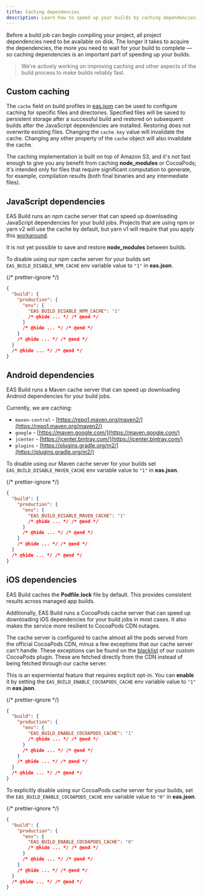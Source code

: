 ```yaml
---
title: Caching dependencies
description: Learn how to speed up your builds by caching dependencies.
---
```


Before a build job can begin compiling your project, all project dependencies need to be available on disk. The longer it takes to acquire the dependencies, the more you need to wait for your build to complete &mdash; so caching dependencies is an important part of speeding up your builds.

> We're actively working on improving caching and other aspects of the build process to make builds reliably fast.

## Custom caching

The `cache` field on build profiles in [eas.json](/build/eas-json) can be used to configure caching for specific files and directories. Specified files will be saved to persistent storage after a successful build and restored on subsequent builds after the JavaScript dependencies are installed. Restoring does not overwrite existing files. Changing the `cache.key` value will invalidate the cache. Changing any other property of the `cache` object will also invalidate the cache.

The caching implementation is built on top of Amazon S3, and it's not fast enough to give you any benefit from caching **node_modules** or CocoaPods; it's intended only for files that require significant computation to generate, for example, compilation results (both final binaries and any intermediate files).

## JavaScript dependencies

EAS Build runs an npm cache server that can speed up downloading JavaScript dependencies for your build jobs. Projects that are using npm or yarn v2 will use the cache by default, but yarn v1 will require that you apply this [workaround](/build-reference/npm-cache-with-yarn).

It is not yet possible to save and restore **node_modules** between builds.

To disable using our npm cache server for your builds set `EAS_BUILD_DISABLE_NPM_CACHE` env variable value to `"1"` in **eas.json**.

{/* prettier-ignore */}
```json eas.json
{
  "build": {
    "production": {
      "env": {
        "EAS_BUILD_DISABLE_NPM_CACHE": "1"
        /* @hide ... */ /* @end */
      }
      /* @hide ... */ /* @end */
    }
    /* @hide ... */ /* @end */
  }
  /* @hide ... */ /* @end */
}
```

## Android dependencies

EAS Build runs a Maven cache server that can speed up downloading Android dependencies for your build jobs.

Currently, we are caching:

- `maven-central` - [https://repo1.maven.org/maven2/](https://repo1.maven.org/maven2/)
- `google` - [https://maven.google.com/](https://maven.google.com/)
- `jcenter` - [https://jcenter.bintray.com/](https://jcenter.bintray.com/)
- `plugins` - [https://plugins.gradle.org/m2/](https://plugins.gradle.org/m2/)

To disable using our Maven cache server for your builds set `EAS_BUILD_DISABLE_MAVEN_CACHE` env variable value to `"1"` in **eas.json**.

{/* prettier-ignore */}
```json eas.json
{
  "build": {
    "production": {
      "env": {
        "EAS_BUILD_DISABLE_MAVEN_CACHE": "1"
        /* @hide ... */ /* @end */
      }
      /* @hide ... */ /* @end */
    }
    /* @hide ... */ /* @end */
  }
  /* @hide ... */ /* @end */
}
```

## iOS dependencies

EAS Build caches the **Podfile.lock** file by default. This provides consistent results across managed app builds.

Additionally, EAS Build runs a CocoaPods cache server that can speed up downloading iOS dependencies for your build jobs in most cases. It also makes the service more resilient to CocoaPods CDN outages.

The cache server is configured to cache almost all the pods served from the official CocoaPods CDN, minus a few exceptions that our cache server can't handle. These exceptions can be found on the [blacklist](https://github.com/expo/eas-build/blob/main/packages/cocoapods-nexus-plugin/lib/cocoapods_plugin.rb#L4) of our custom CocoaPods plugin. These are fetched directly from the CDN instead of being fetched through our cache server.

This is an expermiental feature that requires explicit opt-in. You can **enable** it by setting the `EAS_BUILD_ENABLE_COCOAPODS_CACHE` env variable value to `"1"` in **eas.json**.

{/* prettier-ignore */}
```json eas.json
{
  "build": {
    "production": {
      "env": {
        "EAS_BUILD_ENABLE_COCOAPODS_CACHE": "1"
        /* @hide ... */ /* @end */
      }
      /* @hide ... */ /* @end */
    }
    /* @hide ... */ /* @end */
  }
  /* @hide ... */ /* @end */
}
```

To explicitly disable using our CocoaPods cache server for your builds, set the `EAS_BUILD_ENABLE_COCOAPODS_CACHE` env variable value to `"0"` in **eas.json**.

{/* prettier-ignore */}
```json eas.json
{
  "build": {
    "production": {
      "env": {
        "EAS_BUILD_ENABLE_COCOAPODS_CACHE": "0"
        /* @hide ... */ /* @end */
      }
      /* @hide ... */ /* @end */
    }
    /* @hide ... */ /* @end */
  }
  /* @hide ... */ /* @end */
}
```
